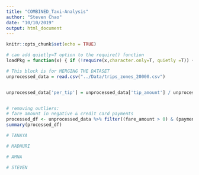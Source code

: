 ```yaml
---
title: "COMBINED_Taxi-Analysis"
author: "Steven Chao"
date: "10/10/2019"
output: html_document
---
```


```r
knitr::opts_chunk$set(echo = TRUE)
```

```r
# can add quietly=T option to the require() function
loadPkg = function(x) { if (!require(x,character.only=T, quietly =T)) { install.packages(x,dep=T,repos="http://cran.us.r-project.org"); if(!require(x,character.only=T)) stop("Package not found") } }
```

```r
# This block is for MERGING THE DATASET
unprocessed_data = read.csv("../Data/trips_zones_20000.csv")


unprocessed_data['per_tip'] = unprocessed_data['tip_amount'] / unprocessed_data['fare_amount'] 


# removing outliers:
# fare amount in negative & credit card payments
processed_df <- unprocessed_data %>% filter((fare_amount > 0) & (payment_type == 1) & (passenger_count < 7))
summary(processed_df)

```

####################################


```r
# TANAYA

```

####################################


```r
# MADHURI

```

####################################


```r
# AMNA

```

####################################

```r
# STEVEN

```
####################################
